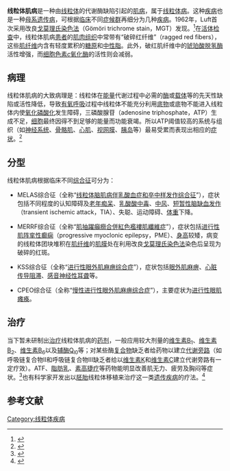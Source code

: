 {{Infobox_Disease
 | Name           = 线粒体肌病
 | Image          = 
 | Caption        = 线粒体肌病的共同特点：破红肌纤维
 | DiseasesDB     = 
 | ICD10          = {{ICD10|G|71|3|g|70}}
 | ICD9           = 
 | ICDO           = 
 | OMIM           = 
 | MedlinePlus    = 
 | eMedicineSubj  = 
 | eMedicineTopic = 
 | MeshID         = D017240
}}
'''线粒体肌病'''是一种由[[线粒体|线粒体]]的代谢酶缺陷引起的[[肌病|肌病]]，属于[[线粒体病|线粒体病]]。这种[[疾病|疾病]]也是一种[[母系遗传病|母系遗传病]]，可根据[[临床|临床]]不同[[症候群|症候群]]再细分为几种[[疾病|疾病]]。1962年，Luft首次采用改良[[戈莫理氏染色法|戈莫理氏染色法]]（Gömöri trichrome stain，MGT）发现。<ref>{{cite journal
 | author = Rolf Luft, Denis Ikkos, Genaro Palmieri, Lars Ernster, and Björn Afzelius
 | title = A case of severe hypermetabolism of nonthyroid origin with a defect in the maintenance of mitochondrial respiratory control: a correlated clinical, biochemical, and morphological study
 | journal = Journal of Clinical Investigation
 | volume = 41
 | issue = 9
 | pages = 1776-1804
 | doi = 10.1172/JCI104637
 | pmid = 14467237
 | url = http://www.mendeley.com/research/a-case-of-severe-hypermetabolism-of-nonthyroid-origin-a-defect-in-the-maintenance-of-mitochondrial-respirtatory-control-a-correlated-clinical-biocehmical-and-morphological-study/
 | language = en
 | date = Sep 1962
 }}{{Dead link|date=2019年11月 |bot=InternetArchiveBot |fix-attempted=yes }}</ref>在[[活体检查|活体检查]]中，线粒体肌病[[患者|患者]]的[[肌肉|肌肉]][[组织_(生物学)|组织]]中常带有“破碎红纤维”（ragged red fibers），这些[[肌纤维|肌纤维]]内含有轻度累积的[[糖原|糖原]]和[[中性脂|中性脂]]。此外，破红肌纤维中的[[琥珀酸脱氢酶|琥珀酸脱氢酶]]活性增强，而[[细胞色素c氧化酶|细胞色素''c''氧化酶]]的活性则会减弱。

== 病理 ==
线粒体肌病的大致病理是：线粒体在[[能量|能量]]代谢过程中必需的[[酶|酶]]或[[载体|载体]]等的先天性缺陷或活性降低，导致[[有氧呼吸|有氧呼吸]]过程中线粒体不能充分利用[[底物|底物]]或底物不能进入线粒体内使[[氧化磷酸化|氧化磷酸化]]发生障碍，三磷酸腺苷（adenosine triphosphate，ATP）生成不足，[[细胞|细胞]]最终因得不到足够的能量而功能衰竭。所以ATP阈值较高的系统与组织（如[[神经系统|神经系统]]、[[骨骼肌|骨骼肌]]、[[心肌|心肌]]、[[视网膜|视网膜]]、[[胰岛|胰岛]]等）最易受累而表现出相应的[[症状|症状]]。<ref>{{cite journal
 |author   = 张惠芳
 |title    = 线粒体肌病
 |journal  = 宁夏医学杂志
 |volume   = 25
 |issue    = 9
 |pages    = 574-575
 |url      = http://www.100kang.com/uploadfiles/2007/05/30/20070530202444714.pdf
 |language = zh
 |date     = 2003年9月
}}{{dead link|date=2018年1月 |bot=InternetArchiveBot |fix-attempted=yes }}</ref>

== 分型 ==
线粒体肌病根据临床不同[[综合征|综合征]]可分为：

* MELAS综合征（全称“[[线粒体脑肌病伴乳酸血症和卒中样发作综合征|线粒体脑肌病伴乳酸血症和卒中样发作综合征]]”），症状包括不同程度的认知障碍及[[老年痴呆|老年痴呆]]、[[乳酸酸中毒|乳酸酸中毒]]、[[中风|中风]]、[[短暂性脑缺血发作|短暂性脑缺血发作]]（transient ischemic attack，TIA）、失聪、运动障碍、[[体重|体重]]下降。

* MERRF综合征（全称“[[肌抽躍癲癇合併紅色襤褸肌纖維症|肌抽躍癲癇合併紅色襤褸肌纖維症]]”），症状包括[[进行性肌阵挛性癫痫|进行性肌阵挛性癫痫]]（progressive myoclonic epilepsy，PME）、[[身高|身高]]较矮，病变的线粒体团块堆积在[[肌纤维|肌纤维]]的[[肌膜|肌膜]]处在利用改良[[戈莫理氏染色法|戈莫理氏染色法]]染色后呈现为破碎的红斑。

* KSS综合征（全称“[[进行性眼外肌麻痹综合症|进行性眼外肌麻痹综合症]]”），症状包括[[眼外肌麻痹|眼外肌麻痹]]、[[心脏传导阻滞|心脏传导阻滞]]、[[感音神经性耳聋|感音神经性耳聋]]等。

* CPEO综合征（全称“[[慢性进行性眼外肌麻痹综合症|慢性进行性眼外肌麻痹综合症]]”），主要症状为[[进行性眼肌瘫痪|进行性眼肌瘫痪]]。

== 治疗 ==
当下暂未研制出[[治疗|治疗]]线粒体肌病的[[药剂|药剂]]，一般应用较大剂量的[[维生素B1|维生素B<sub>1</sub>]]、[[维生素B2|维生素B<sub>2</sub>]]、[[维生素B6|维生素B<sub>6</sub>]]以及[[辅酶Ql0|辅酶Q<sub>l0</sub>]]等；对某些酶[[复合物|复合物]]缺乏者给药物以建立[[代谢旁路|代谢旁路]]（如呼吸链复合物Ⅱ和呼吸链复合物Ⅲ缺乏者给以[[维生素K|维生素K]]和[[维生素C|维生素C]]建立代谢旁路有一定疗效）。ATF、[[脂肪乳|脂肪乳]]、[[素高捷疗|素高捷疗]]等药物能明显改善肌无力、疲劳及胸闷等症状。<ref>{{cite journal
 | author = 付志新、赵东
 | title = 线粒体肌病25例分析
 | journal = 河南医科大学学报
 | year = 2000
 | volume = 35
 | issue = 5
 | pages = 
 | url = http://f.wanfangdata.com.cn/view/线粒体肌病25例分析.aspx?ID=Periodical_henanykdx200005032
 | language = zh }}</ref>也有科学家开发出以[[胚胎|胚胎]]线粒体移植来治疗这一类[[遗传疾病|遗传疾病]]的疗法。<ref>{{cite web
 | title =Three-parent embryo formed in lab
 | work =Scientists believe they have made a potential breakthrough in the treatment of serious disease by creating a human embryo with three separate parents.
 | publisher = BBC News
 | date = 2008-02-05
 | url =http://news.bbc.co.uk/2/hi/health/7227861.stm
 | format = web
 | doi = 
 | accessdate = 2008-02-08 
 | language = en }}</ref>

== 参考文献 ==
{{reflist}}

<!--{{肌肉神经接点和肌肉疾病}}
{{线粒体病}}

[[Category:肌肉神经接点和神经肌肉疾病|Category:肌肉神经接点和神经肌肉疾病]]-->
[[Category:线粒体疾病|Category:线粒体疾病]]